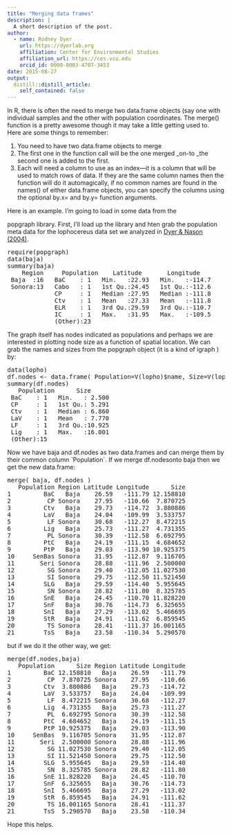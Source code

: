 ```yaml
---
title: "Merging data frames"
description: |
  A short description of the post.
author:
  - name: Rodney Dyer
    url: https://dyerlab.org
    affiliation: Center for Environmental Studies
    affiliation_url: https://ces.vcu.edu
    orcid_id: 0000-0003-4707-3453
date: 2015-08-27
output:
  distill::distill_article:
    self_contained: false
---
```





In R, there is often the need to merge two <span class="lang:default decode:true crayon-inline ">data.frame</span> objects (say one with individual samples and the other with population coordinates.  The <span class="lang:default decode:true crayon-inline ">merge()</span>  function is a pretty awesome though it may take a little getting used to.  
Here are some things to remember:

  1. You need to have two <span class="lang:default decode:true crayon-inline ">data.frame</span> objects to merge
  2. The first one in the function call will be the one merged _on-to _the second one is added to the first.
  3. Each will need a column to use as an index—it is a column that will be used to match rows of data.  If they are the same column names then the function will do it automagically, if no common names are found in the <span class="lang:default decode:true crayon-inline ">names()</span>  of either <span class="lang:default decode:true crayon-inline">data.frame</span> objects, you can specify the columns using the optional <span class="lang:default decode:true crayon-inline ">by.x=</span>  and <span class="lang:default decode:true crayon-inline ">by.y=</span>  function arguments.

<!--more-->Here is an example. I'm going to load in some data from the 

<span class="lang:default decode:true crayon-inline ">popgraph</span>  library.  First, I'll load up the library and hten grab the population meta data for the lophocereus data set we analyzed in [Dyer & Nason (2004)](http://dx.doi.org/10.1111/j.1365-294X.2004.02177.x).

<pre class="lang:default decode:true ">require(popgraph)
data(baja)
summary(baja)
    Region     Population    Latitude       Longitude     
 Baja  :16   BaC    : 1   Min.   :22.93   Min.   :-114.7  
 Sonora:13   Cabo   : 1   1st Qu.:24.45   1st Qu.:-112.6  
             CP     : 1   Median :27.95   Median :-111.8  
             Ctv    : 1   Mean   :27.33   Mean   :-111.8  
             ELR    : 1   3rd Qu.:29.59   3rd Qu.:-110.7  
             IC     : 1   Max.   :31.95   Max.   :-109.5  
             (Other):23                                   
</pre>

The graph itself has nodes indicated as populations and perhaps we are interested in plotting node size as a function of spatial location.  We can grab the names and sizes from the <span class="lang:default decode:true crayon-inline">popgraph</span> object (it is a kind of <span class="lang:default decode:true crayon-inline ">igraph</span> ) by:

<pre class="lang:default decode:true ">data(lopho)
df.nodes <- data.frame( Population=V(lopho)$name, Size=V(lopho)$size )
summary(df.nodes)
   Population      Size       
 BaC    : 1   Min.   : 2.500  
 CP     : 1   1st Qu.: 5.291  
 Ctv    : 1   Median : 6.860  
 LaV    : 1   Mean   : 7.770  
 LF     : 1   3rd Qu.:10.925  
 Lig    : 1   Max.   :16.001  
 (Other):15</pre>

Now we have <span class="lang:default decode:true crayon-inline">baja</span>  and <span class="lang:default decode:true crayon-inline">df.nodes</span> as two data.frames and can merge them by their common column \`Population\`.  If we merge <span class="lang:default decode:true crayon-inline">df.nodes</span>onto <span class="lang:default decode:true crayon-inline ">baja</span>  then we get the new <span class="lang:default decode:true crayon-inline">data.frame</span>:

<pre class="lang:default decode:true ">merge( baja, df.nodes )
   Population Region Latitude Longitude      Size
1         BaC   Baja    26.59   -111.79 12.158810
2          CP Sonora    27.95   -110.66  7.870725
3         Ctv   Baja    29.73   -114.72  3.880886
4         LaV   Baja    24.04   -109.99  3.533757
5          LF Sonora    30.68   -112.27  8.472215
6         Lig   Baja    25.73   -111.27  4.731355
7          PL Sonora    30.39   -112.58  6.692795
8         PtC   Baja    24.19   -111.15  4.684652
9         PtP   Baja    29.03   -113.90 10.925375
10     SenBas Sonora    31.95   -112.87  9.116705
11       Seri Sonora    28.88   -111.96  2.500000
12         SG Sonora    29.40   -112.05 11.027530
13         SI Sonora    29.75   -112.50 11.521450
14        SLG   Baja    29.59   -114.40  5.955645
15         SN Sonora    28.82   -111.80  8.325785
16        SnE   Baja    24.45   -110.70 11.828220
17        SnF   Baja    30.76   -114.73  6.325655
18        SnI   Baja    27.29   -113.02  5.466695
19        StR   Baja    24.91   -111.62  6.859545
20         TS Sonora    28.41   -111.37 16.001165
21        TsS   Baja    23.58   -110.34  5.290570</pre>

but if we do it the other way, we get:

<pre class="lang:default decode:true ">merge(df.nodes,baja)
   Population      Size Region Latitude Longitude
1         BaC 12.158810   Baja    26.59   -111.79
2          CP  7.870725 Sonora    27.95   -110.66
3         Ctv  3.880886   Baja    29.73   -114.72
4         LaV  3.533757   Baja    24.04   -109.99
5          LF  8.472215 Sonora    30.68   -112.27
6         Lig  4.731355   Baja    25.73   -111.27
7          PL  6.692795 Sonora    30.39   -112.58
8         PtC  4.684652   Baja    24.19   -111.15
9         PtP 10.925375   Baja    29.03   -113.90
10     SenBas  9.116705 Sonora    31.95   -112.87
11       Seri  2.500000 Sonora    28.88   -111.96
12         SG 11.027530 Sonora    29.40   -112.05
13         SI 11.521450 Sonora    29.75   -112.50
14        SLG  5.955645   Baja    29.59   -114.40
15         SN  8.325785 Sonora    28.82   -111.80
16        SnE 11.828220   Baja    24.45   -110.70
17        SnF  6.325655   Baja    30.76   -114.73
18        SnI  5.466695   Baja    27.29   -113.02
19        StR  6.859545   Baja    24.91   -111.62
20         TS 16.001165 Sonora    28.41   -111.37
21        TsS  5.290570   Baja    23.58   -110.34</pre>

Hope this helps.
 
 
 
